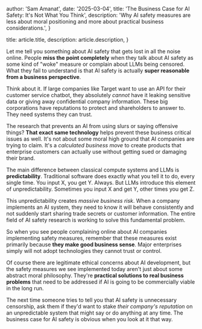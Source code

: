 
  author: 'Sam Amanat',
  date: '2025-03-04',
  title: 'The Business Case for AI Safety: It\'s Not What You Think',
  description:
    'Why AI safety measures are less about moral positioning and more about practical business considerations.',
}

  title: article.title,
  description: article.description,
}


Let me tell you something about AI safety that gets lost in all the noise online. People **miss the point completely** when they talk about AI safety as some kind of "woke" measure or complain about LLMs being censored. What they fail to understand is that AI safety is actually **super reasonable from a business perspective**.

Think about it. If large companies like Target want to use an API for their customer service chatbot, they absolutely *cannot* have it leaking sensitive data or giving away confidential company information. These big corporations have reputations to protect and shareholders to answer to. They need systems they can trust.

The research that prevents an AI from using slurs or saying offensive things? **That exact same technology** helps prevent these business critical issues as well. It's not about some moral high ground that AI companies are trying to claim. It's a *calculated business move* to create products that enterprise customers can actually use without getting sued or damaging their brand.

The main difference between classical compute systems and LLMs is **predictability**. Traditional software does exactly what you tell it to do, every single time. You input X, you get Y. Always. But LLMs introduce this element of unpredictability. Sometimes you input X and get Y, other times you get Z.

This unpredictability creates *massive business risk*. When a company implements an AI system, they need to know it will behave consistently and not suddenly start sharing trade secrets or customer information. The entire field of AI safety research is working to solve this fundamental problem.

So when you see people complaining online about AI companies implementing safety measures, remember that these measures exist primarily because **they make good business sense**. Major enterprises simply will not adopt technologies they cannot trust or control.

Of course there are legitimate ethical concerns about AI development, but the safety measures we see implemented today aren't just about some abstract moral philosophy. They're **practical solutions to real business problems** that need to be addressed if AI is going to be commercially viable in the long run.

The next time someone tries to tell you that AI safety is unnecessary censorship, ask them if they'd want to stake *their company's reputation* on an unpredictable system that might say or do anything at any time. The business case for AI safety is obvious when you look at it that way.